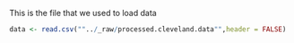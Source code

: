 This is the file that we used to load data

```r
data <- read.csv(""../_raw/processed.cleveland.data"",header = FALSE)
```